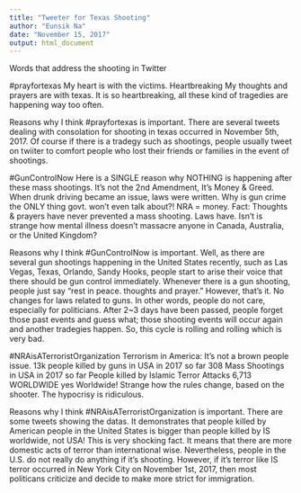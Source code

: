 ```yaml
---
title: "Tweeter for Texas Shooting"
author: "Eunsik Na"
date: "November 15, 2017"
output: html_document
---
```


Words that address the shooting in Twitter

#prayfortexas
My heart is with the victims.
Heartbreaking
My thoughts and prayers are with texas. It is so heartbreaking, all these kind of tragedies are happening way too often.

Reasons why I think #prayfortexas is important.
There are several tweets dealing with consolation for shooting in texas occurred in November 5th, 2017. Of course if there is a tradegy such as shootings, people usually tweet on twiiter to comfort people who lost their friends or families in the event of shootings.


#GunControlNow
Here is a SINGLE reason why NOTHING is happening after these mass shootings. It's not the 2nd Amendment, It's Money & Greed.
When drunk driving became an issue, laws were written. Why is gun crime the ONLY thing govt. won't even talk about?! NRA = money.
Fact: Thoughts & prayers have never prevented a mass shooting. Laws have. 
Isn't is strange how mental illness doesn't massacre anyone in Canada, Australia, or the United Kingdom?

Reasons why I think #GunControlNow is important.
Well, as there are several gun shootings happening in the United States recently, such as Las Vegas, Texas, Orlando, Sandy Hooks, people start to arise their voice that there should be gun control immediately. Whenever there is a gun shooting, people just say "rest in peace. thoughts and prayer." However, that's it. No changes for laws related to guns. In other words, people do not care, especially for politicians. After 2~3 days have been passed, people forget those past events and guess what; those shooting events will occur again and another tradegies happen. So, this cycle is rolling and rolling which is very bad.

#NRAisATerroristOrganization
Terrorism in America: It’s not a brown people issue.
13k people killed by guns in USA in 2017 so far
308 Mass Shootings in USA in 2017 so far
People killed by Islamic Terror Attacks 6,713 WORLDWIDE yes Worldwide!
Strange how the rules change, based on the shooter. The hypocrisy is ridiculous. 

Reasons why I think #NRAisATerroristOrganization is important.
There are some tweets showing the datas. It demonstrates that people killed by American people in the United States is bigger than people killed by IS worldwide, not USA! This is very shocking fact. It means that there are more domestic acts of terror than international wise. Nevertheless, people in the U.S. do not really do anything if it's shooting. However, if it's terror like IS terror occurred in New York City on November 1st, 2017, then most politicans criticize and decide to make more strict for immigration.